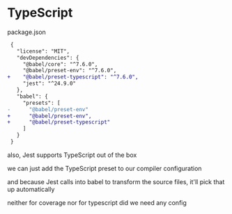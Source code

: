 
<Slide>

# TypeScript

<div style={{margin:'1rem'}}>
<span style={{fontFamily: 'monospace'}}>package.json</span>

```diff
 {
   "license": "MIT",
   "devDependencies": {
     "@babel/core": "^7.6.0",
     "@babel/preset-env": "^7.6.0",
+    "@babel/preset-typescript": "^7.6.0",
     "jest": "^24.9.0"
   },
   "babel": {
     "presets": [
-      "@babel/preset-env"
+      "@babel/preset-env",
+      "@babel/preset-typescript"
     ]
   }
 }
```

</div>

</Slide>

<Notes>

also, Jest supports TypeScript out of the box

we can just add the TypeScript preset to our compiler configuration

and because Jest calls into babel to transform the source files, it'll pick that up automatically

neither for coverage nor for typescript did we need any config

</Notes>
